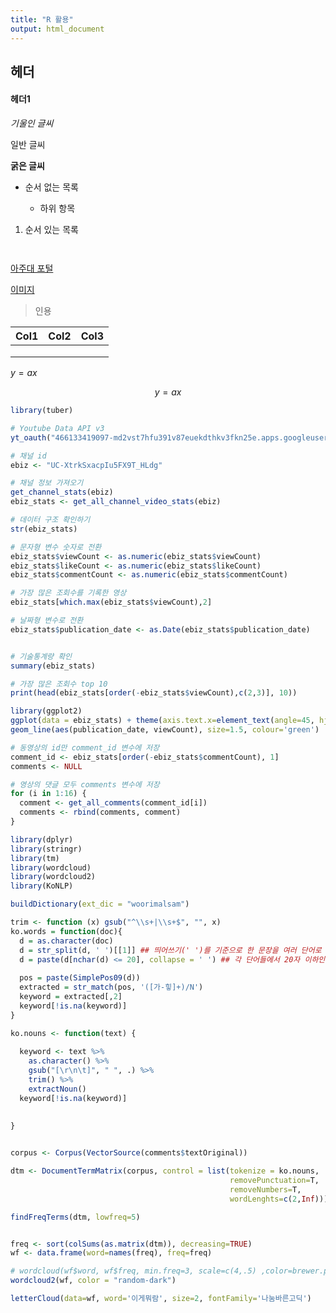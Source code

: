 ```yaml
---
title: "R 활용"
output: html_document
---
```


## 헤더

#### 헤더1

*기울인 글씨*

일반 글씨

**굵은 글씨**

-   순서 없는 목록

    -   하위 항목

1.  순서 있는 목록

```r

```

```r

```

[아주대 포털](portal.ajou.ac.kr)

[이미지]()

> 인용

| Col1 | Col2 | Col3 |
|------|------|------|
|      |      |      |
|      |      |      |
|      |      |      |

$y = ax$

$$
y = ax
$$

```r
library(tuber)

# Youtube Data API v3
yt_oauth("466133419097-md2vst7hfu391v87euekdthkv3fkn25e.apps.googleusercontent.com", "fQMQvdIEqa_AUG-W5GL8TFl6")

# 채널 id
ebiz <- "UC-XtrkSxacpIu5FX9T_HLdg"

# 채널 정보 가져오기
get_channel_stats(ebiz)
ebiz_stats <- get_all_channel_video_stats(ebiz)
```

```r
# 데이터 구조 확인하기
str(ebiz_stats)
```

```r

# 문자형 변수 숫자로 전환
ebiz_stats$viewCount <- as.numeric(ebiz_stats$viewCount)
ebiz_stats$likeCount <- as.numeric(ebiz_stats$likeCount)
ebiz_stats$commentCount <- as.numeric(ebiz_stats$commentCount)

# 가장 많은 조회수를 기록한 영상
ebiz_stats[which.max(ebiz_stats$viewCount),2]

# 날짜형 변수로 전환
ebiz_stats$publication_date <- as.Date(ebiz_stats$publication_date)


# 기술통계량 확인
summary(ebiz_stats)
```

```r
# 가장 많은 조회수 top 10
print(head(ebiz_stats[order(-ebiz_stats$viewCount),c(2,3)], 10))
```

```r
library(ggplot2)
ggplot(data = ebiz_stats) + theme(axis.text.x=element_text(angle=45, hjust=1)) + ggtitle("이비즈 채널 시각화") +
geom_line(aes(publication_date, viewCount), size=1.5, colour='green')
```

```r
# 동영상의 id만 comment_id 변수에 저장
comment_id <- ebiz_stats[order(-ebiz_stats$commentCount), 1]
comments <- NULL

# 영상의 댓글 모두 comments 변수에 저장
for (i in 1:16) {
  comment <- get_all_comments(comment_id[i])
  comments <- rbind(comments, comment)
}

library(dplyr)
library(stringr)
library(tm)
library(wordcloud)
library(wordcloud2)
library(KoNLP)

buildDictionary(ext_dic = "woorimalsam")

trim <- function (x) gsub("^\\s+|\\s+$", "", x)
ko.words = function(doc){
  d = as.character(doc)
  d = str_split(d, ' ')[[1]] ## 띄어쓰기(' ')를 기준으로 한 문장을 여러 단어로 나눔 
  d = paste(d[nchar(d) <= 20], collapse = ' ') ## 각 단어들에서 20자 이하인 것만 선택하여 다시 문장으로 합침
  
  pos = paste(SimplePos09(d))
  extracted = str_match(pos, '([가-힣]+)/N')
  keyword = extracted[,2]
  keyword[!is.na(keyword)]  
}

ko.nouns <- function(text) {
  
  keyword <- text %>%
    as.character() %>%
    gsub("[\r\n\t]", " ", .) %>%
    trim() %>%
    extractNoun()
  keyword[!is.na(keyword)]
  
  
}


corpus <- Corpus(VectorSource(comments$textOriginal))

dtm <- DocumentTermMatrix(corpus, control = list(tokenize = ko.nouns,
                                                 removePunctuation=T,
                                                 removeNumbers=T,
                                                 wordLenghts=c(2,Inf)))

findFreqTerms(dtm, lowfreq=5)


freq <- sort(colSums(as.matrix(dtm)), decreasing=TRUE)
wf <- data.frame(word=names(freq), freq=freq)

# wordcloud(wf$word, wf$freq, min.freq=3, scale=c(4,.5) ,color=brewer.pal(8, "Dark2"))
wordcloud2(wf, color = "random-dark")

letterCloud(data=wf, word='이게뭐람', size=2, fontFamily='나눔바른고딕')
```
